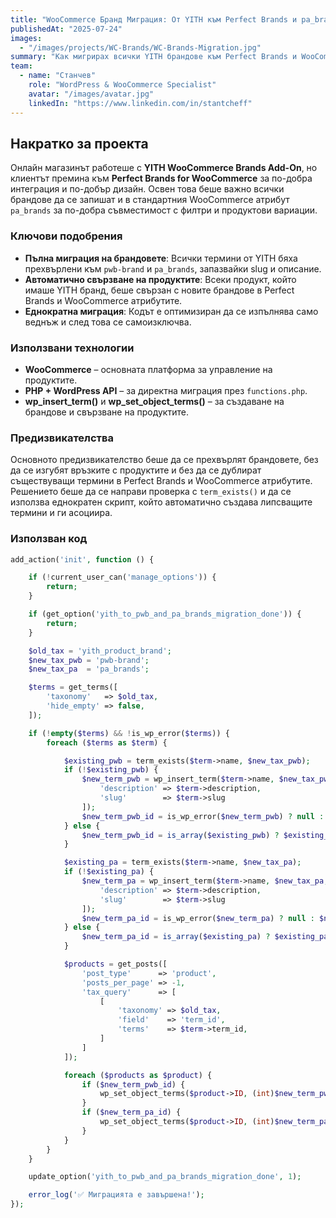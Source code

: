```yaml
---
title: "WooCommerce Бранд Миграция: От YITH към Perfect Brands и pa_brands"
publishedAt: "2025-07-24"
images:
  - "/images/projects/WC-Brands/WC-Brands-Migration.jpg"
summary: "Как мигрирах всички YITH брандове към Perfect Brands и WooCommerce атрибути, без да загубя връзки с продуктите."
team:
  - name: "Станчев"
    role: "WordPress & WooCommerce Specialist"
    avatar: "/images/avatar.jpg"
    linkedIn: "https://www.linkedin.com/in/stantcheff"
---
```


<section>
  <h2>Накратко за проекта</h2>

  <p>
    Онлайн магазинът работеше с <strong>YITH WooCommerce Brands Add-On</strong>, но клиентът премина към
    <strong>Perfect Brands for WooCommerce</strong> за по-добра интеграция и по-добър дизайн. Освен това беше важно всички брандове да се запишат и в стандартния WooCommerce атрибут <code>pa_brands</code> за по-добра съвместимост с филтри и продуктови вариации.
  </p>

  <h3>Ключови подобрения</h3>

  <ul>
    <li>
      <strong>Пълна миграция на брандовете</strong>: Всички термини от YITH бяха прехвърлени към
      <code>pwb-brand</code> и <code>pa_brands</code>, запазвайки slug и описание.
    </li>
    <li>
      <strong>Автоматично свързване на продуктите</strong>: Всеки продукт, който имаше YITH бранд, беше свързан с новите брандове в Perfect Brands и WooCommerce атрибутите.
    </li>
    <li>
      <strong>Еднократна миграция</strong>: Кодът е оптимизиран да се изпълнява само веднъж и след това се самоизключва.
    </li>
  </ul>

  <h3>Използвани технологии</h3>

  <ul>
    <li><strong>WooCommerce</strong> – основната платформа за управление на продуктите.</li>
    <li><strong>PHP + WordPress API</strong> – за директна миграция през <code>functions.php</code>.</li>
    <li><strong>wp_insert_term()</strong> и <strong>wp_set_object_terms()</strong> – за създаване на брандове и свързване на продуктите.</li>
  </ul>

  <h3>Предизвикателства</h3>

  <p>
    Основното предизвикателство беше да се прехвърлят брандовете, без да се изгубят връзките с продуктите и без да се дублират съществуващи термини в Perfect Brands и WooCommerce атрибутите. Решението беше да се направи проверка с <code>term_exists()</code> и да се използва еднократен скрипт, който автоматично създава липсващите термини и ги асоциира.
  </p>

  <h3>Използван код</h3>

```php
add_action('init', function () {

    if (!current_user_can('manage_options')) {
        return;
    }

    if (get_option('yith_to_pwb_and_pa_brands_migration_done')) {
        return;
    }

    $old_tax = 'yith_product_brand';
    $new_tax_pwb = 'pwb-brand';
    $new_tax_pa  = 'pa_brands';

    $terms = get_terms([
        'taxonomy'   => $old_tax,
        'hide_empty' => false,
    ]);

    if (!empty($terms) && !is_wp_error($terms)) {
        foreach ($terms as $term) {

            $existing_pwb = term_exists($term->name, $new_tax_pwb);
            if (!$existing_pwb) {
                $new_term_pwb = wp_insert_term($term->name, $new_tax_pwb, [
                    'description' => $term->description,
                    'slug'        => $term->slug
                ]);
                $new_term_pwb_id = is_wp_error($new_term_pwb) ? null : $new_term_pwb['term_id'];
            } else {
                $new_term_pwb_id = is_array($existing_pwb) ? $existing_pwb['term_id'] : $existing_pwb;
            }

            $existing_pa = term_exists($term->name, $new_tax_pa);
            if (!$existing_pa) {
                $new_term_pa = wp_insert_term($term->name, $new_tax_pa, [
                    'description' => $term->description,
                    'slug'        => $term->slug
                ]);
                $new_term_pa_id = is_wp_error($new_term_pa) ? null : $new_term_pa['term_id'];
            } else {
                $new_term_pa_id = is_array($existing_pa) ? $existing_pa['term_id'] : $existing_pa;
            }

            $products = get_posts([
                'post_type'      => 'product',
                'posts_per_page' => -1,
                'tax_query'      => [
                    [
                        'taxonomy' => $old_tax,
                        'field'    => 'term_id',
                        'terms'    => $term->term_id,
                    ]
                ]
            ]);

            foreach ($products as $product) {
                if ($new_term_pwb_id) {
                    wp_set_object_terms($product->ID, (int)$new_term_pwb_id, $new_tax_pwb, true);
                }
                if ($new_term_pa_id) {
                    wp_set_object_terms($product->ID, (int)$new_term_pa_id, $new_tax_pa, true);
                }
            }
        }
    }

    update_option('yith_to_pwb_and_pa_brands_migration_done', 1);

    error_log('✅ Миграцията е завършена!');
});
